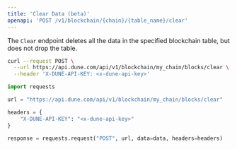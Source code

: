```yaml
---
title: 'Clear Data (beta)'
openapi: 'POST /v1/blockchain/{chain}/{table_name}/clear'
---
```


The `Clear` endpoint deletes all the data in the specified blockchain table, but does not drop the table.

<RequestExample>

```bash curl
curl --request POST \
  --url https://api.dune.com/api/v1/blockchain/my_chain/blocks/clear \
  --header 'X-DUNE-API-KEY: <x-dune-api-key>'
```


```python Python
import requests

url = "https://api.dune.com/api/v1/blockchain/my_chain/blocks/clear"

headers = {
    "X-DUNE-API-KEY": "<x-dune-api-key>"
}

response = requests.request("POST", url, data=data, headers=headers)
```

</RequestExample>
